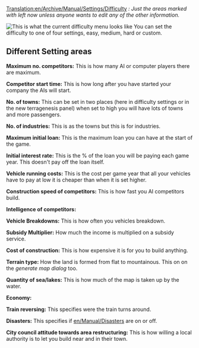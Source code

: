 [[Translation:en/Archive/Manual/Settings/Difficulty]]
''{{en/Todo}} : Just the areas marked with {{en/Todo}} left now unless anyone wants to edit any of the other information.''

[[File:en/Difficulty level setting screen.png|center|frame|This is what the current difficulty menu looks like]]
You can set the difficulty to one of four settings, easy, medium, hard or custom.


==Different Setting areas==

'''Maximum no. competitors:''' This is how many AI or computer players there are maximum.

'''Competitor start time:''' This is how long after you have started your company the AIs will start.

'''No. of towns:''' This can be set in two places (here in difficulty settings or in the new terragenesis panel) when set to high you will have lots of towns and more passengers.

'''No. of industries:''' This is as the towns but this is for industries.

'''Maximum initial loan:''' This is the maximum loan you can have at the start of the game.

'''Initial interest rate:''' This is the % of the loan you will be paying each game year. This doesn't pay off the loan itself.

'''Vehicle running costs:''' This is the cost per game year that all your vehicles have to pay at low it is cheaper than when it is set higher.

'''Construction speed of competitors:''' This is how fast you AI competitors build.

'''Intelligence of competitors:'''{{en/Todo}}

'''Vehicle Breakdowns:''' This is how often you vehicles breakdown.

'''Subsidy Multiplier:''' How much the income is multiplied on a subsidy service.

'''Cost of construction:''' This is how expensive it is for you to build anything.

'''Terrain type:''' How the land is formed from flat to mountainous. This on on the ''generate map dialog'' too.

'''Quantity of sea/lakes:''' This is how much of the map is taken up by the water.

'''Economy:''' {{en/Todo}}

'''Train reversing:''' This specifies were the train turns around.

'''Disasters:''' This specifies if [[en/Manual/Disasters]] are on or off.

'''City council attitude towards area restructuring:''' This is how willing a local authority is to let you build near and in their town.